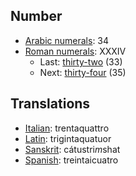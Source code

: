 ==Number==
*[[w:Arabic numerals|Arabic numerals]]: 34
*[[w:Roman numerals|Roman numerals]]: XXXIV
**Last: [[thirty-two]] (33)
**Next: [[thirty-four]] (35)

==Translations==
*[[Italian]]: trentaquattro
*[[Latin]]: trigintaquatuor
*[[Sanskrit]]: cátustri''m''shat
*[[Spanish]]: treintaicuatro